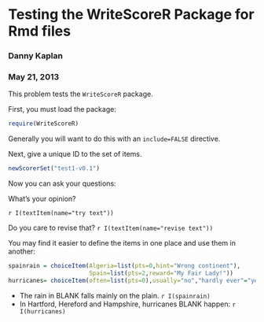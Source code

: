 Testing the WriteScoreR Package for Rmd files
========================================================

### Danny Kaplan
### May 21, 2013

This problem tests the `WriteScoreR` package.

First, you must load the package:
```r
require(WriteScoreR)
```
Generally you will want to do this with an `include=FALSE` directive.

Next, give a unique ID to the set of items.
```r
newScorerSet("test1-v0.1")
```

Now you can ask your questions:

What's your opinion? 

`r I(textItem(name="try text"))`

Do you care to revise that? `r I(textItem(name="revise text"))`

You may find it easier to define the items in one place and use them in another:
```r
spainrain = choiceItem(Algeria=list(pts=0,hint="Wrong continent"),
                       Spain=list(pts=2,reward="My Fair Lady!"))
hurricanes= choiceItem(often=list(pts=0),usually="no","hardly ever"="yes")
```

* The rain in BLANK falls mainly on the plain. `r I(spainrain)`
* In Hartford, Hereford and Hampshire, hurricanes BLANK happen: `r I(hurricanes)`
